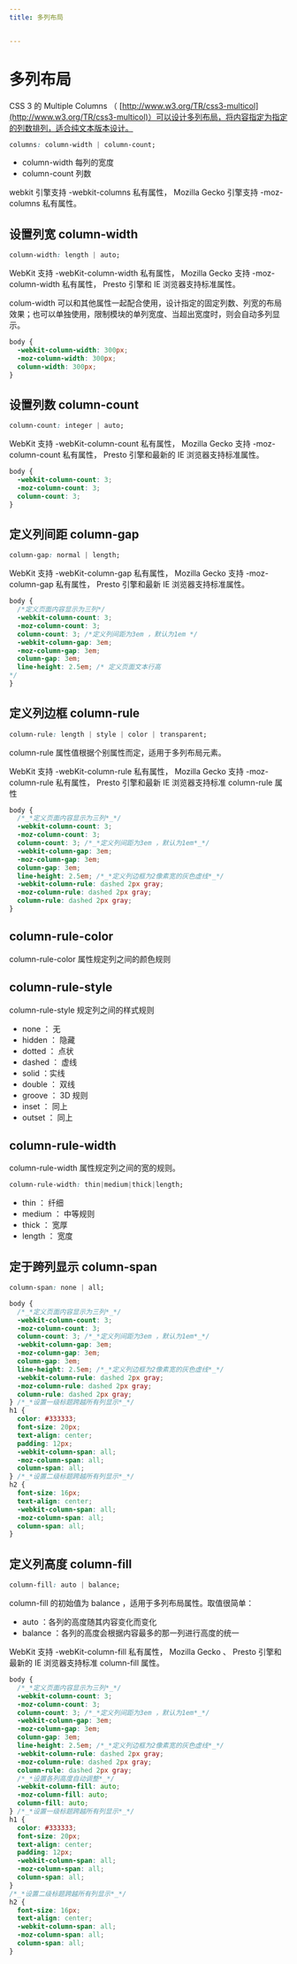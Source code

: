 ```yaml
---
title: 多列布局


---
```


# 多列布局

CSS 3 的 Multiple Columns （ [http://www.w3.org/TR/css3-multicol](http://www.w3.org/TR/css3-multicol)）可以设计多列布局，将内容指定为指定的列数排列，适合纯文本版本设计。

```css
columns: column-width | column-count;
```

- column-width 每列的宽度
- column-count 列数

webkit 引擎支持 -webkit-columns 私有属性， Mozilla Gecko 引擎支持 -moz-columns 私有属性。

## 设置列宽 column-width

```css
column-width: length | auto;
```

WebKit 支持 -webKit-column-width 私有属性， Mozilla Gecko 支持 -moz-column-width 私有属性， Presto 引擎和 IE 浏览器支持标准属性。

colum-width 可以和其他属性一起配合使用，设计指定的固定列数、列宽的布局效果；也可以单独使用，限制模块的单列宽度、当超出宽度时，则会自动多列显示。

```css
body {
  -webkit-column-width: 300px;
  -moz-column-width: 300px;
  column-width: 300px;
}
```

## 设置列数 column-count

```css
column-count: integer | auto;
```

WebKit 支持 -webKit-column-count 私有属性， Mozilla Gecko 支持 -moz-column-count 私有属性， Presto 引擎和最新的 IE 浏览器支持标准属性。

```css
body {
  -webkit-column-count: 3;
  -moz-column-count: 3;
  column-count: 3;
}
```

## 定义列间距 column-gap

```css
column-gap: normal | length;
```

WebKit 支持 -webKit-column-gap 私有属性， Mozilla Gecko 支持 -moz-column-gap 私有属性， Presto 引擎和最新 IE 浏览器支持标准属性。

```css
body {
  /*定义页面内容显示为三列*/
  -webkit-column-count: 3;
  -moz-column-count: 3;
  column-count: 3; /*定义列间距为3em ，默认为1em */
  -webkit-column-gap: 3em;
  -moz-column-gap: 3em;
  column-gap: 3em;
  line-height: 2.5em; /* 定义页面文本行高
*/
}
```

## 定义列边框 column-rule

```css
column-rule: length | style | color | transparent;
```

column-rule 属性值根据个别属性而定，适用于多列布局元素。

WebKit 支持 -webKit-column-rule 私有属性， Mozilla Gecko 支持 -moz-column-rule 私有属性， Presto 引擎和最新 IE 浏览器支持标准 column-rule 属性

```css
body {
  /*_*定义页面内容显示为三列*_*/
  -webkit-column-count: 3;
  -moz-column-count: 3;
  column-count: 3; /*_*定义列间距为3em ，默认为1em*_*/
  -webkit-column-gap: 3em;
  -moz-column-gap: 3em;
  column-gap: 3em;
  line-height: 2.5em; /*_*定义列边框为2像素宽的灰色虚线*_*/
  -webkit-column-rule: dashed 2px gray;
  -moz-column-rule: dashed 2px gray;
  column-rule: dashed 2px gray;
}
```

## column-rule-color

column-rule-color 属性规定列之间的颜色规则

## column-rule-style

column-rule-style 规定列之间的样式规则

- none ： 无
- hidden ： 隐藏
- dotted ： 点状
- dashed ： 虚线
- solid ：实线
- double ： 双线
- groove ： 3D 规则
- inset ： 同上
- outset ： 同上

## column-rule-width

column-rule-width 属性规定列之间的宽的规则。

```css
column-rule-width: thin|medium|thick|length;
```

- thin ： 纤细
- medium ： 中等规则
- thick ： 宽厚
- length ： 宽度

## 定于跨列显示 column-span

```css
column-span: none | all;
```

```css
body {
  /*_*定义页面内容显示为三列*_*/
  -webkit-column-count: 3;
  -moz-column-count: 3;
  column-count: 3; /*_*定义列间距为3em ，默认为1em*_*/
  -webkit-column-gap: 3em;
  -moz-column-gap: 3em;
  column-gap: 3em;
  line-height: 2.5em; /*_*定义列边框为2像素宽的灰色虚线*_*/
  -webkit-column-rule: dashed 2px gray;
  -moz-column-rule: dashed 2px gray;
  column-rule: dashed 2px gray;
} /*_*设置一级标题跨越所有列显示*_*/
h1 {
  color: #333333;
  font-size: 20px;
  text-align: center;
  padding: 12px;
  -webkit-column-span: all;
  -moz-column-span: all;
  column-span: all;
} /*_*设置二级标题跨越所有列显示*_*/
h2 {
  font-size: 16px;
  text-align: center;
  -webkit-column-span: all;
  -moz-column-span: all;
  column-span: all;
}
```

## 定义列高度 column-fill

```css
column-fill: auto | balance;
```

column-fill 的初始值为 balance ，适用于多列布局属性。取值很简单：

- auto ：各列的高度随其内容变化而变化
- balance ：各列的高度会根据内容最多的那一列进行高度的统一

WebKit 支持 -webKit-column-fill 私有属性， Mozilla Gecko 、 Presto 引擎和最新的 IE 浏览器支持标准 column-fill 属性。

```css
body {
  /*_*定义页面内容显示为三列*_*/
  -webkit-column-count: 3;
  -moz-column-count: 3;
  column-count: 3; /*_*定义列间距为3em ，默认为1em*_*/
  -webkit-column-gap: 3em;
  -moz-column-gap: 3em;
  column-gap: 3em;
  line-height: 2.5em; /*_*定义列边框为2像素宽的灰色虚线*_*/
  -webkit-column-rule: dashed 2px gray;
  -moz-column-rule: dashed 2px gray;
  column-rule: dashed 2px gray;
  /*_*设置各列高度自动调整*_*/
  -webkit-column-fill: auto;
  -moz-column-fill: auto;
  column-fill: auto;
} /*_*设置一级标题跨越所有列显示*_*/
h1 {
  color: #333333;
  font-size: 20px;
  text-align: center;
  padding: 12px;
  -webkit-column-span: all;
  -moz-column-span: all;
  column-span: all;
}
/*_*设置二级标题跨越所有列显示*_*/
h2 {
  font-size: 16px;
  text-align: center;
  -webkit-column-span: all;
  -moz-column-span: all;
  column-span: all;
}
```

            
